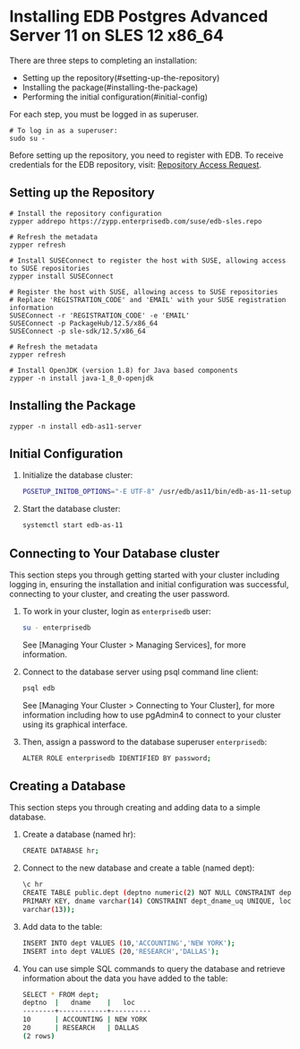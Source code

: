 # Installing EDB Postgres Advanced Server 11 on SLES 12 x86_64

There are three steps to completing an installation:

- Setting up the repository(#setting-up-the-repository)
- Installing the package(#installing-the-package)
- Performing the initial configuration(#initial-config)

For each step, you must be logged in as superuser.

```shell
# To log in as a superuser:
sudo su -
```

Before setting up the repository, you need to register with EDB. To receive credentials for the EDB repository, visit: [Repository Access Request](https://www.enterprisedb.com/repository-access-request).

## Setting up the Repository

```shell
# Install the repository configuration
zypper addrepo https://zypp.enterprisedb.com/suse/edb-sles.repo

# Refresh the metadata
zypper refresh

# Install SUSEConnect to register the host with SUSE, allowing access to SUSE repositories
zypper install SUSEConnect

# Register the host with SUSE, allowing access to SUSE repositories
# Replace 'REGISTRATION_CODE' and 'EMAIL' with your SUSE registration information
SUSEConnect -r 'REGISTRATION_CODE' -e 'EMAIL'
SUSEConnect -p PackageHub/12.5/x86_64
SUSEConnect -p sle-sdk/12.5/x86_64

# Refresh the metadata
zypper refresh

# Install OpenJDK (version 1.8) for Java based components
zypper -n install java-1_8_0-openjdk
```

## Installing the Package

```shell
zypper -n install edb-as11-server
```

## Initial Configuration

1. Initialize the database cluster:

   ```sh
   PGSETUP_INITDB_OPTIONS="-E UTF-8" /usr/edb/as11/bin/edb-as-11-setup initdb
   ```

1. Start the database cluster:

   ```sh
   systemctl start edb-as-11
   ```

## Connecting to Your Database cluster

This section steps you through getting started with your cluster including logging in, ensuring the installation and initial configuration was successful, connecting to your cluster, and creating the user password.

1. To work in your cluster, login as `enterprisedb` user:

   ```sh
   su - enterprisedb
   ```

   See [Managing Your Cluster > Managing Services], for more information.

1. Connect to the database server using psql command line client:

   ```sh
   psql edb
   ```

   See [Managing Your Cluster > Connecting to Your Cluster], for more information including how to use pgAdmin4 to connect to your cluster using its graphical interface.

1. Then, assign a password to the database superuser `enterprisedb`:

   ```sh
   ALTER ROLE enterprisedb IDENTIFIED BY password;
   ```

## Creating a Database

This section steps you through creating and adding data to a simple database.

1. Create a database (named hr):

   ```sh
   CREATE DATABASE hr;
   ```

1. Connect to the new database and create a table (named dept):

   ```sh
   \c hr
   CREATE TABLE public.dept (deptno numeric(2) NOT NULL CONSTRAINT dept_pk
   PRIMARY KEY, dname varchar(14) CONSTRAINT dept_dname_uq UNIQUE, loc
   varchar(13));
   ```

1. Add data to the table:

   ```sh
   INSERT INTO dept VALUES (10,'ACCOUNTING','NEW YORK');
   INSERT into dept VALUES (20,'RESEARCH','DALLAS');
   ```

1. You can use simple SQL commands to query the database and retrieve information about the data you have added to the table:

   ```sh
   SELECT * FROM dept;
   deptno  |   dname    |   loc
   --------+------------+----------
   10      | ACCOUNTING | NEW YORK
   20      | RESEARCH   | DALLAS
   (2 rows)
   ```

